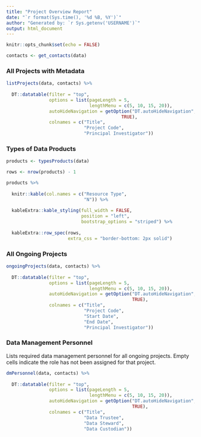 ```yaml
---
title: "Project Overview Report"
date: "`r format(Sys.time(), '%d %B, %Y')`"
author: "Generated by: `r Sys.getenv('USERNAME')`"
output: html_document
---
```


```r
knitr::opts_chunk$set(echo = FALSE)

contacts <- get_contacts(data)

```


### All Projects with Metadata

```r
listProjects(data, contacts) %>%
  
  DT::datatable(filter = "top",
                options = list(pageLength = 5,
                               lengthMenu = c(5, 10, 15, 20)),
                autoHideNavigation = getOption("DT.autoHideNavigation", 
                                           TRUE),
                colnames = c("Title",
                             "Project Code",
                             "Principal Investigator"))

```

### Types of Data Products
```r

products <- typesProducts(data)

rows <- nrow(products) - 1

products %>%
  
  knitr::kable(col.names = c("Resource Type",
                             "N")) %>%
  
  kableExtra::kable_styling(full_width = FALSE,
                            position = "left",
                            bootstrap_options = "striped") %>%
  
  kableExtra::row_spec(rows,
                       extra_css = "border-bottom: 2px solid")
```

### All Ongoing Projects
```r
ongoingProjects(data, contacts) %>%
  
  DT::datatable(filter = "top",
                options = list(pageLength = 5,
                               lengthMenu = c(5, 10, 15, 20)),
                autoHideNavigation = getOption("DT.autoHideNavigation",
                                               TRUE),
                colnames = c("Title",
                             "Project Code",
                             "Start Date",
                             "End Date",
                             "Principal Investigator"))
```

### Data Management Personnel
Lists required data management personnel for all ongoing projects. Empty cells indicate the role has not been assigned for that project.
```r
dmPersonnel(data, contacts) %>%
  
  DT::datatable(filter = "top",
                options = list(pageLength = 5,
                               lengthMenu = c(5, 10, 15, 20)),
                autoHideNavigation = getOption("DT.autoHideNavigation",
                                               TRUE),
                colnames = c("Title",
                             "Data Trustee",
                             "Data Steward",
                             "Data Custodian"))
```

